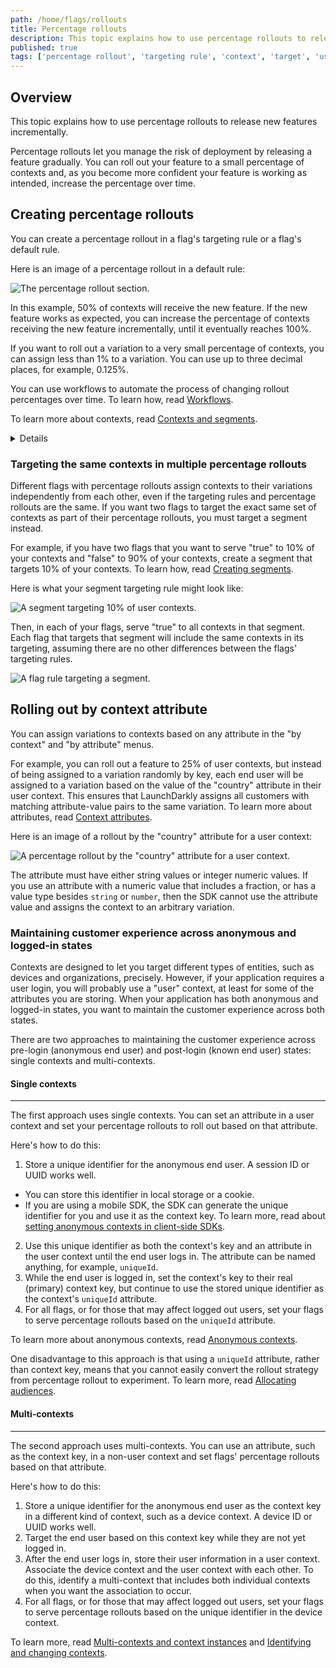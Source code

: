 ```yaml
---
path: /home/flags/rollouts
title: Percentage rollouts
description: This topic explains how to use percentage rollouts to release new features incrementally.
published: true
tags: ['percentage rollout', 'targeting rule', 'context', 'target', 'user']
---
```


## Overview

This topic explains how to use percentage rollouts to release new features incrementally.

Percentage rollouts let you manage the risk of deployment by releasing a feature gradually. You can roll out your feature to a small percentage of contexts and, as you become more confident your feature is working as intended, increase the percentage over time.

## Creating percentage rollouts

You can create a percentage rollout in a flag's targeting rule or a flag's default rule.

Here is an image of a percentage rollout in a default rule:

![The percentage rollout section.](flag-rules-percentage-fifty.png)

In this example, 50% of contexts will receive the new feature. If the new feature works as expected, you can increase the percentage of contexts receiving the new feature incrementally, until it eventually reaches 100%.

If you want to roll out a variation to a very small percentage of contexts, you can assign less than 1% to a variation. You can use up to three decimal places, for example, 0.125%.

You can use workflows to automate the process of changing rollout percentages over time. To learn how, read [Workflows](/home/feature-workflows/workflows).

To learn more about contexts, read [Contexts and segments](/home/contexts).

<Details summary="Expand Understanding percentage rollout logic">

### Understanding percentage rollout logic

When you set up a percentage rollout, each context receives a particular variation based on their context key.

The percentage rollout logic generates a hash based on both the context key and context kind. The SDK uses this hash to generate a percentage value for that context. That value, compared to the value set for the percentage rollout value, determines which variation a context receives. The hash has partitions from 1 to 100,000. When you assign flag variations, the hash assigns values from 1 to 100,000 to contexts in each partition, in order. For example, when you assign 50% to variation A, LaunchDarkly serves variation A to hash partitions from 1 to 50,000.

A common use case for percentage rollouts is to increment the percentage of customers targeted by a flag over time until 100% of the customers receive one variation of a flag. When you change the percentage allocation of contexts to flag variations, those contexts are reassigned different flag variations based on their partition's position in the 1 to 100,000 hash list. For example, if you change the percentage of contexts receiving variation A from 50% to 70%, partitions 50,001 to 70,000 would be added to the set of partitions already receiving variation A.

To learn more about rollouts and variation assignments, read [Percentage rollouts](/sdk/concepts/flag-evaluation-rules#percentage-rollouts).

</Details>

### Targeting the same contexts in multiple percentage rollouts

Different flags with percentage rollouts assign contexts to their variations independently from each other, even if the targeting rules and percentage rollouts are the same. If you want two flags to target the exact same set of contexts as part of their percentage rollouts, you must target a segment instead.

For example, if you have two flags that you want to serve "true" to 10% of your contexts and "false" to 90% of your contexts, create a segment that targets 10% of your contexts. To learn how, read [Creating segments](/home/contexts/segments#creating-segments).

Here is what your segment targeting rule might look like:

![A segment targeting 10% of user contexts.](rollout-segment-percentage.png)

Then, in each of your flags, serve "true" to all contexts in that segment. Each flag that targets that segment will include the same contexts in its targeting, assuming there are no other differences between the flags' targeting rules.

![A flag rule targeting a segment.](rollout-targeting-segment-percentage.png)

## Rolling out by context attribute

You can assign variations to contexts based on any attribute in the "by context" and "by attribute" menus.

For example, you can roll out a feature to 25% of user contexts, but instead of being assigned to a variation randomly by key, each end user will be assigned to a variation based on the value of the "country" attribute in their user context. This ensures that LaunchDarkly assigns all customers with matching attribute-value pairs to the same variation. To learn more about attributes, read [Context attributes](/home/contexts/attributes).

Here is an image of a rollout by the "country" attribute for a user context:

![A percentage rollout by the "country" attribute for a user context.](rules-percentage-rollout-attribute.png)

The attribute must have either string values or integer numeric values. If you use an attribute with a numeric value that includes a fraction, or has a value type besides `string` or `number`, then the SDK cannot use the attribute value and assigns the context to an arbitrary variation.

### Maintaining customer experience across anonymous and logged-in states

Contexts are designed to let you target different types of entities, such as devices and organizations, precisely. However, if your application requires a user login, you will probably use a "user" context, at least for some of the attributes you are storing. When your application has both anonymous and logged-in states, you want to maintain the customer experience across both states.

There are two approaches to maintaining the customer experience across pre-login (anonymous end user) and post-login (known end user) states: single contexts and multi-contexts.

#### Single contexts
---

The first approach uses single contexts. You can set an attribute in a user context and set your percentage rollouts to roll out based on that attribute.

Here's how to do this:

1. Store a unique identifier for the anonymous end user. A session ID or UUID works well.
  * You can store this identifier in local storage or a cookie.
  * If you are using a mobile SDK, the SDK can generate the unique identifier for you and use it as the context key. To learn more, read about [setting anonymous contexts in client-side SDKs](/sdk/features/anonymous#client-side-sdks).
2. Use this unique identifier as both the context's key and an attribute in the user context until the end user logs in. The attribute can be named anything, for example, `uniqueId`.
3. While the end user is logged in, set the context's key to their real (primary) context key, but continue to use the stored unique identifier as the context's `uniqueId` attribute.
4. For all flags, or for those that may affect logged out users, set your flags to serve percentage rollouts based on the `uniqueId` attribute.

To learn more about anonymous contexts, read [Anonymous contexts](/home/contexts/anonymous-contexts).

One disadvantage to this approach is that using a `uniqueId` attribute, rather than context key, means that you cannot easily convert the rollout strategy from percentage rollout to experiment. To learn more, read [Allocating audiences](/home/creating-experiments/allocation#allocating-audiences).

#### Multi-contexts
---

The second approach uses multi-contexts. You can use an attribute, such as the context key, in a non-user context and set flags' percentage rollouts based on that attribute.

Here's how to do this:

1. Store a unique identifier for the anonymous end user as the context key in a different kind of context, such as a device context. A device ID or UUID works well.
2. Target the end user based on this context key while they are not yet logged in.
3. After the end user logs in, store their user information in a user context. Associate the device context and the user context with each other. To do this, identify a multi-context that includes both individual contexts when you want the association to occur.
4. For all flags, or for those that may affect logged out users, set your flags to serve percentage rollouts based on the unique identifier in the device context.

To learn more, read [Multi-contexts and context instances](/home/contexts/multi-contexts) and [Identifying and changing contexts](/sdk/features/identify).